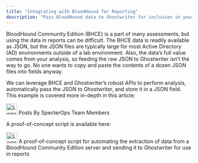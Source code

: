 ```yaml
---
title: "Integrating with BloodHound for Reporting"
description: "Pass BloodHound data to Ghostwriter for inclusion in your reports"
---
```


BloodHound Community Edition (BHCE) is a part of many assessments, but using the data in reports can be difficult. The BHCE data is readily available as JSON, but the JSON files are typically large for most Active Directory (AD) environments outside of a lab environment. Also, the data’s full value comes from your analysis, so feeding the raw JSON to Ghostwriter isn’t the way to go. No one wants to copy and paste the contents of a dozen JSON files into fields anyway.

We can leverage BHCE and Ghostwriter’s robust APIs to perform analysis, automatically pass the JSON to Ghostwriter, and store it in a JSON field. This example is covered more in-depth in this article:

<CardGroup cols={1}> <Card title="Ghostwriter v4.3: SSO, JSON Fields, and Reporting with BloodHound" icon="book-open" iconType="solid" href="https://posts.specterops.io/ghostwriter-v4-3-sso-json-fields-and-reporting-with-bloodhound-976835a7edba" > <img src="https://miro.medium.com/v2/resize:fill:304:304/10fd5c419ac61637245384e7099e131627900034828f4f386bdaa47a74eae156" alt="Logo" width="30" height="30" /> Posts By SpecterOps Team Members </Card> </CardGroup>

A proof-of-concept script is available here:

<CardGroup cols={1}> <Card title="GitHub - GhostManager/bloodhound-integration-poc" icon="github" iconType="solid" href="https://github.com/GhostManager/bloodhound-integration-poc?source=post_page-----976835a7edba--------------------------------" > <img src="https://github.com/fluidicon.png" alt="Logo"  width="30" height="30"/> A proof-of-concept script for automating the extraction of data from a BloodHound Community Edition server and sending it to Ghostwriter for use in reports </Card> </CardGroup>
